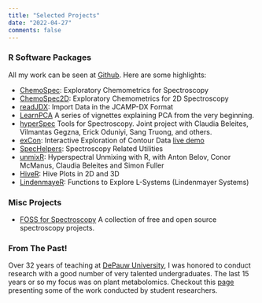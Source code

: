 ```yaml
---
title: "Selected Projects"
date: "2022-04-27"
comments: false
---
```


### R Software Packages

All my work can be seen at [Github](https://github.com/bryanhanson?tab=repositories). Here are some highlights:

* [ChemoSpec](https://CRAN.R-project.org/package=ChemoSpec): Exploratory Chemometrics for Spectroscopy
* [ChemoSpec2D](https://CRAN.R-project.org/package=ChemoSpec2D): Exploratory Chemometrics for 2D Spectroscopy
* [readJDX](https://CRAN.R-project.org/package=readJDX): Import Data in the JCAMP-DX Format
* [LearnPCA](https://bryanhanson.github.io/LearnPCA/) A series of vignettes explaining PCA from the very beginning.
* [hyperSpec](https://github.com/r-hyperspec) Tools for Spectroscopy.  Joint project with Claudia Beleites, Vilmantas Gegzna, Erick Oduniyi, Sang Truong, and others.
* [exCon](https://CRAN.R-project.org/package=exCon): Interactive Exploration of Contour Data [live demo](https://bryanhanson.github.io/exCon/exCon.html)
* [SpecHelpers](https://CRAN.R-project.org/package=SpecHelpers): Spectroscopy Related Utilities
* [unmixR](https://gitlab.com/chemometrics/unmixR): Hyperspectral Unmixing with R, with Anton Belov, Conor McManus, Claudia Beleites and Simon Fuller
* [HiveR](https://CRAN.R-project.org/package=HiveR): Hive Plots in 2D and 3D
* [LindenmayeR](https://CRAN.R-project.org/package=HiveR): Functions to Explore L-Systems (Lindenmayer Systems)

### Misc Projects

* [FOSS for Spectroscopy](https://bryanhanson.github.io/FOSS4Spectroscopy/) A collection of free and open source spectroscopy projects.

### From The Past!

Over 32 years of teaching at [DePauw University](https::depauw.edu), I was honored to conduct research with a good number of very talented undergraduates.  The last 15 years or so my focus was on plant metabolomics.  Checkout this [page](PlantMetabolomics.html) presenting some of the work conducted by student researchers.
